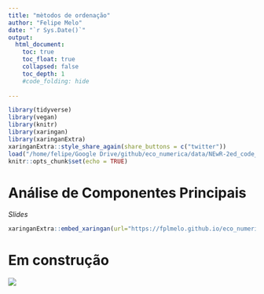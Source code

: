```yaml
---
title: "mètodos de ordenação"
author: "Felipe Melo"
date: "`r Sys.Date()`"
output: 
  html_document:
    toc: true
    toc_float: true
    collapsed: false
    toc_depth: 1
    #code_folding: hide
      
---
```

```r
library(tidyverse)
library(vegan)
library(knitr)
library(xaringan)
library(xaringanExtra)
xaringanExtra::style_share_again(share_buttons = c("twitter"))
load("/home/felipe/Google Drive/github/eco_numerica/data/NEwR-2ed_code_data/NEwR2-Data/Doubs.RData")
knitr::opts_chunk$set(echo = TRUE)
```

# Análise de Componentes Principais

*Slides* 
```r
xaringanExtra::embed_xaringan(url="https://fplmelo.github.io/eco_numerica/slides/slides_aula4_ordenacao.html#1", ratio = "16:9")
```

# Em construção

![](http://www.ct.ufpb.br/ccau/contents/noticias/site-em-construcao/em_construcao.jpg/@@images/15d9337f-6fb0-40c7-bc74-03c847b499c3.jpeg)